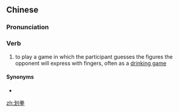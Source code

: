 ==Chinese==
{{zh-forms|alt=豁拳,搳拳}}
{{wikipedia|lang=zh}}

===Pronunciation===
{{zh-pron
|m=huáquán
|c=waa4 kyun4,waa1 kyun4
|cat=v
}}

===Verb===
{{zh-verb}}

# to play a game in which the participant guesses the figures the opponent will express with fingers, often as a [[drinking game]]

====Synonyms====
* {{zh-l|猜拳}}

[[zh:划拳]]